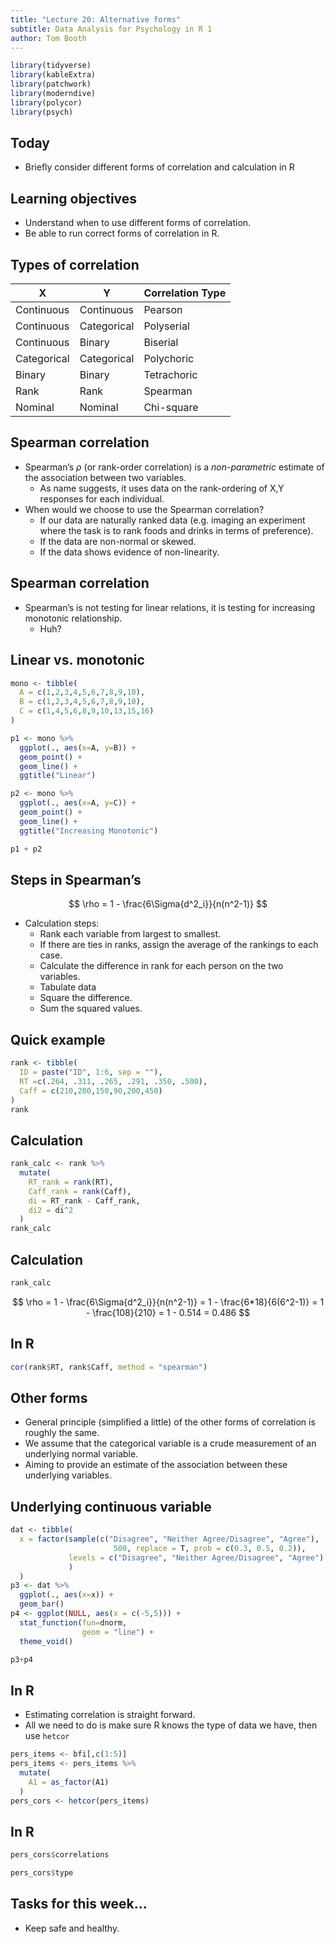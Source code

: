 ```yaml
---
title: "Lecture 20: Alternative forms"
subtitle: Data Analysis for Psychology in R 1
author: Tom Booth
---
```

```r
library(tidyverse)
library(kableExtra)
library(patchwork)
library(moderndive)
library(polycor)
library(psych)
```

## Today
- Briefly consider different forms of correlation and calculation in R

## Learning objectives
- Understand when to use different forms of correlation.
- Be able to run correct forms of correlation in R.

## Types of correlation

| X           | Y           | Correlation Type |
|-------------|-------------|------------------|
| Continuous  | Continuous  | Pearson          |
| Continuous  | Categorical | Polyserial       |
| Continuous  | Binary      | Biserial         |
| Categorical | Categorical | Polychoric       |
| Binary      | Binary      | Tetrachoric      |
| Rank        | Rank        | Spearman         |
| Nominal     | Nominal     | Chi-square       |

## Spearman correlation
- Spearman's $\rho$ (or rank-order correlation) is a *non-parametric* estimate of the association between two variables.
  - As name suggests, it uses data on the rank-ordering of X,Y responses for each individual.
- When would we choose to use the Spearman correlation?
	- If our data are naturally ranked data (e.g. imaging an experiment where the task is to rank foods and drinks in terms of preference).
	- If the data are non-normal or skewed.
	- If the data shows evidence of non-linearity.

## Spearman correlation
- Spearman's is not testing for linear relations, it is testing for increasing monotonic relationship.
  - Huh?
  
## Linear vs. monotonic
```r
mono <- tibble(
  A = c(1,2,3,4,5,6,7,8,9,10),
  B = c(1,2,3,4,5,6,7,8,9,10),
  C = c(1,4,5,6,8,9,10,13,15,16)
)

p1 <- mono %>%
  ggplot(., aes(x=A, y=B)) +
  geom_point() + 
  geom_line() +
  ggtitle("Linear")

p2 <- mono %>%
  ggplot(., aes(x=A, y=C)) +
  geom_point() + 
  geom_line() +
  ggtitle("Increasing Monotonic")

p1 + p2

```

## Steps in Spearman's
$$
\rho = 1 - \frac{6\Sigma{d^2_i}}{n(n^2-1)}
$$

- Calculation steps:
	- Rank each variable from largest to smallest.
	- If there are ties in ranks, assign the average of the rankings to each case.
	- Calculate the difference in rank for each person on the two variables.
	- Tabulate data
	- Square the difference.
	- Sum the squared values.
	
## Quick example

```r
rank <- tibble(
  ID = paste("ID", 1:6, sep = ""),
  RT =c(.264, .311, .265, .291, .350, .500),
  Caff = c(210,280,150,90,200,450)
)
rank
```

## Calculation
```r
rank_calc <- rank %>%
  mutate(
    RT_rank = rank(RT),
    Caff_rank = rank(Caff),
    di = RT_rank - Caff_rank,
    di2 = di^2
  )
rank_calc
```

## Calculation
```r
rank_calc
```

$$
\rho = 1 - \frac{6\Sigma{d^2_i}}{n(n^2-1)} = 1 - \frac{6*18}{6(6^2-1)} = 1 - \frac{108}{210} = 1 - 0.514 = 0.486
$$

## In R
```r
cor(rank$RT, rank$Caff, method = "spearman")
```

## Other forms
- General principle (simplified a little) of the other forms of correlation is roughly the same.
- We assume that the categorical variable is a crude measurement of an underlying normal variable.
- Aiming to provide an estimate of the association between these underlying variables.

## Underlying continuous variable

```r
dat <- tibble(
  x = factor(sample(c("Disagree", "Neither Agree/Disagree", "Agree"), 
                       500, replace = T, prob = c(0.3, 0.5, 0.2)), 
             levels = c("Disagree", "Neither Agree/Disagree", "Agree")
             )
  )
p3 <- dat %>% 
  ggplot(., aes(x=x)) +
  geom_bar() 
p4 <- ggplot(NULL, aes(x = c(-5,5))) +
  stat_function(fun=dnorm,
                geom = "line") +
  theme_void()

p3+p4
```

## In R
- Estimating correlation is straight forward.
- All we need to do is make sure R knows the type of data we have, then use `hetcor`

```r
pers_items <- bfi[,c(1:5)]
pers_items <- pers_items %>%
  mutate(
    A1 = as_factor(A1)
  )
pers_cors <- hetcor(pers_items)
```

## In R

```r
pers_cors$correlations
```


```r
pers_cors$type
```


## Tasks for this week...
- Keep safe and healthy.

